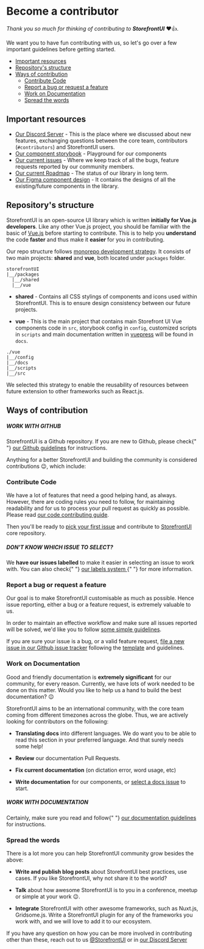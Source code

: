 
<Meta title="Contributing Guide/Guide/Become a contributor" />

<style>{`
  a {
    color: #018937 !important;
  }

  .alert {
    background: #efeded;
    padding: 1rem;
    margin: 0.5rem 0 1rem;
  }

  .tip {
    border-left: 5px solid #018937;
  }

	.warning {
		border-left: 5px solid #ffc107;
		background-color: #fff4d5;
	}
`}</style>

# Become a contributor

_Thank you so much for thinking of contributing to **StorefrontUI**_ ❤️👍.

We want you to have fun contributing with us, so let's go over a few important guidelines before getting started.

<ul class="toc">
  <li>
    <a href="#important-resources">Important resources</a>
  </li>
  <li>
    <a href="#repositorys-structure">Repository's structure</a>
  </li>
  <li>
    <a href="#ways-of-contribution">Ways of contribution</a>
    <ul>
      <li>
        <a href="#contribute-code">Contribute Code</a>
      </li>
      <li>
        <a href="#report-a-bug-or-request-a-feature">
          Report a bug or request a feature
        </a>
      </li>
      <li>
        <a href="#work-on-documentation">Work on Documentation</a>
      </li>
      <li>
        <a href="#spread-the-words">Spread the words</a>
      </li>
    </ul>
  </li>
</ul>

## Important resources

- [Our Discord Server](https://discord.com/invite/TJpdzzN6q5) - This is the place where we discussed about new features, exchanging questions between the core team, contributors (`#contributors`) and StorefrontUI users.
- [Our component storybook](https://storybook.storefrontui.io/) - Playground for our components
- [Our current issues](https://github.com/DivanteLtd/storefront-ui/issues) - Where we keep track of all the bugs, feature requests reported by our community members.
- [Our current Roadmap](https://github.com/DivanteLtd/storefront-ui/blob/develop/ROADMAP.md) - The status of our library in long term.
- [Our Figma component design](https://www.figma.com/file/N0Ct95cSAoODNv7zYS01ng/Storefront-UI-%7C-Design-System?node-id=127%3A1054) - It contains the designs of all the existing/future components in the library.

## Repository's structure

StorefrontUI is an open-source UI library which is written **initially for Vue.js developers**. Like any other Vue.js project, you should be familiar with the basic of [Vue.js](https://vuejs.org) before starting to contribute. This is to help you **understand** the code **faster** and thus make it **easier** for you in contributing.

Our repo structure follows [monorepo development strategy](https://www.atlassian.com/git/tutorials/monorepos). It consists of two main projects: **shared** and **vue**, both located under `packages` folder.

```
storefrontUI
|__/packages
  |__/shared
  |__/vue
```

- **shared** - Contains all CSS stylings of components and icons used within StorefrontUI. This is to ensure design consistency between our future projects.

- **vue** - This is the main project that contains main Storefront UI Vue components code in `src`, storybook config in `config`, customized scripts in `scripts` and main documentation written in [vuepress](https://vuepress.vuejs.org) will be found in `docs`.

```
./vue
|__/config
|__/docs
|__/scripts
|__/src
```

We selected this strategy to enable the reusability of resources between future extension to other frameworks such as React.js.

## Ways of contribution

<div class="alert warning" style={{ marginTop: "1rem" }}>
  <h5>WORK WITH GITHUB</h5>
  <p>
    StorefrontUI is a Github repository. If you are new to Github, please check{" "}
    <a href="?path=/story/contributing-guide-guide-working-with-github--page">our Github guidelines</a> for instructions.
  </p>
</div>

Anything for a better StorefrontUI and building the community is considered contributions 😉, which include:

### Contribute Code

We have a lot of features that need a good helping hand, as always. However, there are coding rules you need to follow, for maintaining readability and for us to process your pull request as quickly as possible. Please read [our code contributing guide](?path=/story/contributing-guide-guide-code-guidelines--page).

Then you'll be ready to [pick your first issue](https://github.com/DivanteLtd/storefront-ui/issues?q=is%3Aopen+is%3Aissue+label%3A%22good+first+issue%22) and contribute to [StorefrontUI](https://github.com/DivanteLtd/storefront-ui) core repository.

<div class="alert tip">
  <h5>DON'T KNOW WHICH ISSUE TO SELECT?</h5>
  <p>
    We <b>have our issues labelled</b> to make it easier in selecting an issue
    to work with. You can also check{" "}
    <a href="?path=/story/contributing-guide-guide-working-with-github--page#3-select-a-github-issue">
      our labels system
    </a>{" "}
    for more information.
  </p>
</div>

### Report a bug or request a feature

Our goal is to make StorefrontUI customisable as much as possible. Hence issue reporting, either a bug or a feature request, is extremely valuable to us.

In order to maintain an effective workflow and make sure all issues reported will be solved, we'd like you to follow [some simple guidelines](?path=/story/contributing-guide-guide-how-to-report-an-issue--page).

If you are sure your issue is a bug, or a valid feature request, [file a new issue in our Github issue tracker](https://github.com/vuestorefront/storefront-ui/issues/new/choose) following the [template](?path=/story/contributing-guide-guide-how-to-report-an-issue--page#issue-template) and guidelines.

### Work on Documentation

Good and friendly documentation is **extremely significant** for our community, for every reason. Currently, we have lots of work needed to be done on this matter. Would you like to help us a hand to build the best documentation? 😉

StorefrontUI aims to be an international community, with the core team coming from different timezones across the globe. Thus, we are actively looking for contributors on the following:

- **Translating docs** into different languages. We do want you to be able to read this section in your preferred language. And that surely needs some help!

- **Review** our documentation Pull Requests.

- **Fix current documentation** (on dictation error, word usage, etc)

- **Write documentation** for our components, or [select a docs issue](https://github.com/DivanteLtd/storefront-ui/issues?q=is%3Aopen+is%3Aissue+label%3Adocs) to start.

<div class="alert warning">
  <h5>WORK WITH DOCUMENTATION</h5>
  <p>
    Certainly, make sure you read and follow{" "}
    <a href="?path=/story/contributing-guide-guide-documentation-guidelines--page">our documentation guidelines</a> for instructions.
  </p>
</div>

### Spread the words

There is a lot more you can help StorefrontUI community grow besides the above:

- **Write and publish blog posts** about StorefrontUI best practices, use cases. If you like StorefrontUI, why not share it to the world?

- **Talk** about how awesome StorefrontUI is to you in a conference, meetup or simple at your work 😉.

- **Integrate** StorefrontUI with other awesome frameworks, such as Nuxt.js, Gridsome.js. Write a StorefrontUI plugin for any of the frameworks you work with, and we will love to add it to our ecosystem.

If you have any question on how you can be more involved in contributing other than these, reach out to us [@StorefrontUI](https://twitter.com/StorefrontUI) or in [our Discord Server](https://discord.com/invite/TJpdzzN6q5)
